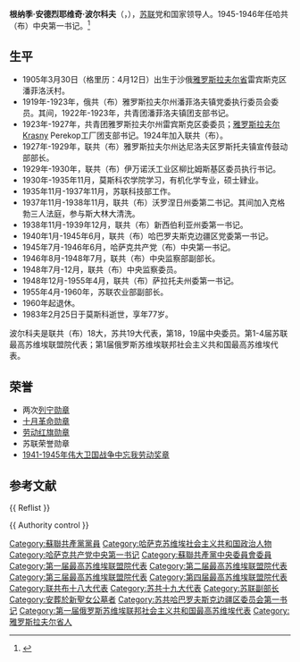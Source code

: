 {{Prose|time=2020-11-16T00:34:27+00:00}}
'''根纳季·安德烈耶维奇·波尔科夫'''（{{lang-ru|'''Генна́дий Андре́евич Борко́в'''}}，{{bd|1905年|3月30日（格里历：4月12日）|1983年|2月25日}}），[[苏联|苏联]]党和国家领导人。1945-1946年任哈共（布）中央第一书记。<ref>{{Cite web|title=Справочник по истории Коммунистической партии и Советского Союза 1898 - 1991|url=http://www.knowbysight.info/BBB/01530.asp|access-date=2020-11-15|archive-date=2017-03-16|archive-url=https://web.archive.org/web/20170316025341/http://www.knowbysight.info/BBB/01530.asp|dead-url=no}}</ref>

{{Infobox officeholder
|original_name  = Генна́дий Андре́евич Борко́в
|name           = 根纳季·安德烈耶维奇·波尔科夫
|image          = 
|office         = [[哈萨克共产党|哈萨克共产党]]中央第一书记
|term_start     = 1945年7月13日
|term_end       = 1946年6月22日
|predecessor    = [[尼古拉·亚历山德罗维奇·斯科沃佐夫|尼古拉·亚历山德罗维奇·斯科沃佐夫]]
|successor      = [[朱玛巴伊·沙亚赫梅托维奇·沙亚赫梅托夫|朱玛巴伊·沙亚赫梅托维奇·沙亚赫梅托夫]]
|birth_date     = {{OldStyleDate|1905年|4月12日|3月30日}}
|birth_place    = {{flag|Russian Empire}}[[雅罗斯拉夫尔省|雅罗斯拉夫尔省]]雷宾斯克区潘菲洛沃村
|death_date     = {{Death date and age|1983|2|25|1905|4|12}}
|death_place    = {{URS}}[[莫斯科|莫斯科]]
|party          = [[苏联共产党|苏联共产党]]
|nationality   =  {{flag|Russian Empire}}（1905－1917）<br>{{flag|Russian SFSR|1918}}（1917-1922）<br>{{URS}}（1922－1983）
|occupation     =  政治人物
|awards={{{!}} style="background:transparent"
{{!}}{{列宁勋章}}{{!!}}{{列宁勋章}}{{!!}}{{十月革命勋章}}{{!!}}{{劳动红旗勋章}}
{{!}}-
{{!}}{{卫国战争中忘我劳动奖章}}{{!!}}{{苏联荣誉勋章}}  
{{!}}}
}}

== 生平 ==
* 1905年3月30日（格里历：4月12日）出生于沙俄[[雅罗斯拉夫尔省|雅罗斯拉夫尔省]]雷宾斯克区潘菲洛沃村。
* 1919年-1923年，俄共（布）雅罗斯拉夫尔州潘菲洛夫镇党委执行委员会委员。其间，1922年-1923年，共青团潘菲洛夫镇团支部书记。
* 1923年-1927年，共青团雅罗斯拉夫尔州雷宾斯克区委委员；[[雅罗斯拉夫尔|雅罗斯拉夫尔]]Krasny Perekop工厂团支部书记。1924年加入联共（布）。
* 1927年-1929年，联共（布）雅罗斯拉夫尔州达尼洛夫区罗斯托夫镇宣传鼓动部部长。
* 1929年-1930年，联共（布）伊万诺沃工业区柳比姆斯基区委员执行书记。
* 1930年-1935年11月，莫斯科农学院学习，有机化学专业，硕士肄业。
* 1935年11月-1937年11月，苏联科技部工作。
* 1937年11月-1938年11月，联共（布）沃罗涅日州委第二书记。其间加入克格勃三人法庭，参与斯大林大清洗。
* 1938年11月-1939年12月，联共（布）新西伯利亚州委第一书记。
* 1940年1月-1945年6月，联共（布）哈巴罗夫斯克边疆区党委第一书记。
* 1945年7月-1946年6月，哈萨克共产党（布）中央第一书记。
* 1946年8月-1948年7月，联共（布）中央监察部副部长。
* 1948年7月-12月，联共（布）中央监察委员。
* 1948年12月-1955年4月，联共（布）萨拉托夫州委第一书记。
* 1955年4月-1960年，苏联农业部副部长。
* 1960年起退休。
* 1983年2月25日于莫斯科逝世，享年77岁。
波尔科夫是联共（布）18大，苏共19大代表，第18，19届中央委员。第1-4届苏联最高苏维埃联盟院代表；第1届俄罗斯苏维埃联邦社会主义共和国最高苏维埃代表。

== 荣誉 ==
* 两次[[列宁勋章|列宁勋章]]
* [[十月革命勋章|十月革命勋章]]
* [[劳动红旗勋章|劳动红旗勋章]]
* 苏联荣誉勋章
* [[1941-1945年伟大卫国战争中忘我劳动奖章|1941-1945年伟大卫国战争中忘我劳动奖章]]

== 参考文献 ==
{{ Reflist }}

{{哈萨克共和国首长}}
{{ Authority control }}


[[Category:蘇聯共產黨黨員|Category:蘇聯共產黨黨員]]
[[Category:哈萨克苏维埃社会主义共和国政治人物|Category:哈萨克苏维埃社会主义共和国政治人物]]
[[Category:哈萨克共产党中央第一书记|Category:哈萨克共产党中央第一书记]]
[[Category:蘇聯共產黨中央委員會委員|Category:蘇聯共產黨中央委員會委員]]
[[Category:第一届最高苏维埃联盟院代表|Category:第一届最高苏维埃联盟院代表]]
[[Category:第二届最高苏维埃联盟院代表|Category:第二届最高苏维埃联盟院代表]]
[[Category:第三届最高苏维埃联盟院代表|Category:第三届最高苏维埃联盟院代表]]
[[Category:第四届最高苏维埃联盟院代表|Category:第四届最高苏维埃联盟院代表]]
[[Category:联共布十八大代表|Category:联共布十八大代表]]
[[Category:苏共十九大代表|Category:苏共十九大代表]]
[[Category:苏联副部长|Category:苏联副部长]]
[[Category:安葬於新聖女公墓者|Category:安葬於新聖女公墓者]]
[[Category:苏共哈巴罗夫斯克边疆区委员会第一书记|Category:苏共哈巴罗夫斯克边疆区委员会第一书记]]
[[Category:第一届俄罗斯苏维埃联邦社会主义共和国最高苏维埃代表|Category:第一届俄罗斯苏维埃联邦社会主义共和国最高苏维埃代表]]
[[Category:雅罗斯拉夫尔省人|Category:雅罗斯拉夫尔省人]]